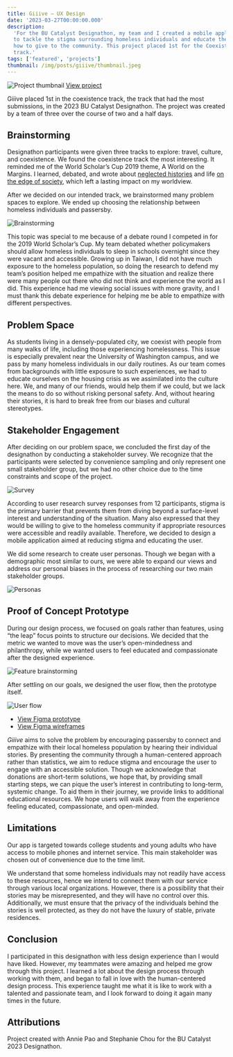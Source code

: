 ```yaml
---
title: Giiive — UX Design
date: '2023-03-27T00:00:00.000'
description:
  'For the BU Catalyst Designathon, my team and I created a mobile application
  to tackle the stigma surrounding homeless individuals and educate the user on
  how to give to the community. This project placed 1st for the Coexistence
  track.'
tags: ['featured', 'projects']
thumbnail: /img/posts/giiive/thumbnail.jpeg
---
```


![Project thumbnail](/img/posts/giiive/thumbnail.jpeg)
[View project](https://devpost.com/software/giiive)

Giiive placed 1st in the coexistence track, the track that had the most
submissions, in the 2023 BU Catalyst Designathon. The project was created by a
team of three over the course of two and a half days.

## Brainstorming

Designathon participants were given three tracks to explore: travel, culture,
and coexistence. We found the coexistence track the most interesting. It
reminded me of the World Scholar’s Cup 2019 theme, A World on the Margins. I
learned, debated, and wrote about
[neglected histories](https://www.scholarscup.org/subjects/2019/history/) and
life
[on the edge of society](https://www.scholarscup.org/subjects/2019/social-studies/),
which left a lasting impact on my worldview.

After we decided on our intended track, we brainstormed many problem spaces to
explore. We ended up choosing the relationship between homeless individuals and
passersby.

![Brainstorming](/img/posts/giiive/1.jpeg)

This topic was special to me because of a debate round I competed in for the
2019 World Scholar’s Cup. My team debated whether policymakers should allow
homeless individuals to sleep in schools overnight since they were vacant and
accessible. Growing up in Taiwan, I did not have much exposure to the homeless
population, so doing the research to defend my team’s position helped me
empathize with the situation and realize there were many people out there who
did not think and experience the world as I did. This experience had me viewing
social issues with more gravity, and I must thank this debate experience for
helping me be able to empathize with different perspectives.

## Problem Space

As students living in a densely-populated city, we coexist with people from many
walks of life, including those experiencing homelessness. This issue is
especially prevalent near the University of Washington campus, and we pass by
many homeless individuals in our daily routines. As our team comes from
backgrounds with little exposure to such experiences, we had to educate
ourselves on the housing crisis as we assimilated into the culture here. We, and
many of our friends, would help them if we could, but we lack the means to do so
without risking personal safety. And, without hearing their stories, it is hard
to break free from our biases and cultural stereotypes.

## Stakeholder Engagement

After deciding on our problem space, we concluded the first day of the
designathon by conducting a stakeholder survey. We recognize that the
participants were selected by convenience sampling and only represent one small
stakeholder group, but we had no other choice due to the time constraints and
scope of the project.

![Survey](/img/posts/giiive/2.jpeg)

According to user research survey responses from 12 participants, stigma is the
primary barrier that prevents them from diving beyond a surface-level interest
and understanding of the situation. Many also expressed that they would be
willing to give to the homeless community if appropriate resources were
accessible and readily available. Therefore, we decided to design a mobile
application aimed at reducing stigma and educating the user.

We did some research to create user personas. Though we began with a demographic
most similar to ours, we were able to expand our views and address our personal
biases in the process of researching our two main stakeholder groups.

![Personas](/img/posts/giiive/3.jpeg)

## Proof of Concept Prototype

During our design process, we focused on goals rather than features, using “the
leap” focus points to structure our decisions. We decided that the metric we
wanted to move was the user’s open-mindedness and philanthropy, while we wanted
users to feel educated and compassionate after the designed experience.

![Feature brainstorming](/img/posts/giiive/4.jpeg)

After settling on our goals, we designed the user flow, then the prototype
itself.

![User flow](/img/posts/giiive/5.jpeg)

- [View Figma prototype](https://www.figma.com/proto/DgWWNKuQbQdncNsy4CyFWQ/Catalyst-2023?node-id=15-762&scaling=scale-down&page-id=15%3A711&starting-point-node-id=15%3A738)
- [View Figma wireframes](https://www.figma.com/file/DgWWNKuQbQdncNsy4CyFWQ/Catalyst-2023?type=design&node-id=15-711&mode=design&t=mTXDodOBHyyCZCvG-0)

_Giiive_ aims to solve the problem by encouraging passersby to connect and
empathize with their local homeless population by hearing their individual
stories. By presenting the community through a human-centered approach rather
than statistics, we aim to reduce stigma and encourage the user to engage with
an accessible solution. Though we acknowledge that donations are short-term
solutions, we hope that, by providing small starting steps, we can pique the
user’s interest in contributing to long-term, systemic change. To aid them in
their journey, we provide links to additional educational resources. We hope
users will walk away from the experience feeling educated, compassionate, and
open-minded.

## Limitations

Our app is targeted towards college students and young adults who have access to
mobile phones and internet service. This main stakeholder was chosen out of
convenience due to the time limit.

We understand that some homeless individuals may not readily have access to
these resources, hence we intend to connect them with our service through
various local organizations. However, there is a possibility that their stories
may be misrepresented, and they will have no control over this. Additionally, we
must ensure that the privacy of the individuals behind the stories is well
protected, as they do not have the luxury of stable, private residences.

## Conclusion

I participated in this designathon with less design experience than I would have
liked. However, my teammates were amazing and helped me grow through this
project. I learned a lot about the design process through working with them, and
began to fall in love with the human-centered design process. This experience
taught me what it is like to work with a talented and passionate team, and I
look forward to doing it again many times in the future.

## Attributions

Project created with Annie Pao and Stephanie Chou for the BU Catalyst 2023
Designathon.
